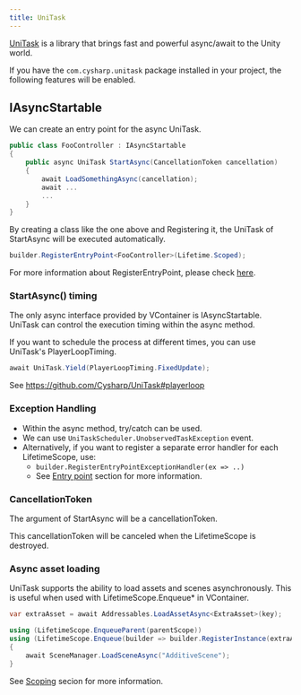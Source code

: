 ```yaml
---
title: UniTask
---
```


[UniTask](https://github.com/Cysharp/UniTask) is a library that brings fast and powerful async/await to the Unity world.

If you have the `com.cysharp.unitask` package installed in your project, the following features will be enabled.

## IAsyncStartable

We can create an entry point for the async UniTask.

```csharp
public class FooController : IAsyncStartable
{
    public async UniTask StartAsync(CancellationToken cancellation)
    {
        await LoadSomethingAsync(cancellation);
        await ...
        ...
    }
}
```

By creating a class like the one above and Registering it, the UniTask of StartAsync will be executed automatically.

```csharp
builder.RegisterEntryPoint<FooController>(Lifetime.Scoped);
```

For more information about RegisterEntryPoint, please check [here](../integrations/entrypoint).

### StartAsync() timing

The only async interface provided by VContainer is IAsyncStartable.
UniTask can control the execution timing within the async method.

If you want to schedule the process at different times, you can use UniTask's PlayerLoopTiming.

```csharp
await UniTask.Yield(PlayerLoopTiming.FixedUpdate);
```

See https://github.com/Cysharp/UniTask#playerloop

### Exception Handling

- Within the async method, try/catch can be used.
- We can use `UniTaskScheduler.UnobservedTaskException` event.
- Alternatively, if you want to register a separate error handler for each LifetimeScope, use:
  - `builder.RegisterEntryPointExceptionHandler(ex => ..)`
  - See [Entry point](./entrypoint) section for more information.

### CancellationToken

The argument of StartAsync will be a cancellationToken.

This cancellationToken will be canceled when the LifetimeScope is destroyed.

### Async asset loading

UniTask supports the ability to load assets and scenes asynchronously.
This is useful when used with LifetimeScope.Enqueue* in VContainer.

```csharp
var extraAsset = await Addressables.LoadAssetAsync<ExtraAsset>(key);

using (LifetimeScope.EnqueueParent(parentScope))
using (LifetimeScope.Enqueue(builder => builder.RegisterInstance(extraAsset))
{
    await SceneManager.LoadSceneAsync("AdditiveScene");
}
```

See [Scoping](../scoping/generate-child-via-scene) secion for more information.
